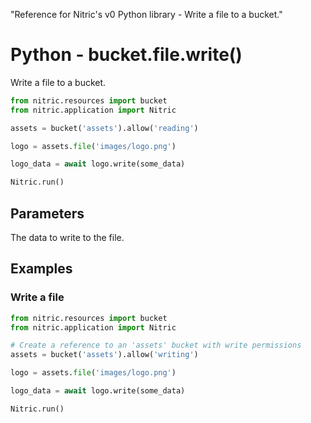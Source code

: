   "Reference for Nitric's v0 Python library - Write a file to a bucket."

# Python - bucket.file.write()

Write a file to a bucket.

```python
from nitric.resources import bucket
from nitric.application import Nitric

assets = bucket('assets').allow('reading')

logo = assets.file('images/logo.png')

logo_data = await logo.write(some_data)

Nitric.run()
```

## Parameters

<Properties>
  <Property name="data" type="bytes" required>
    The data to write to the file.
  </Property>
</Properties>

## Examples

### Write a file

```python
from nitric.resources import bucket
from nitric.application import Nitric

# Create a reference to an 'assets' bucket with write permissions
assets = bucket('assets').allow('writing')

logo = assets.file('images/logo.png')

logo_data = await logo.write(some_data)

Nitric.run()
```
